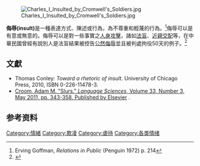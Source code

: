 [[File:Charles_I_Insulted_by_Cromwell's_Soldiers.jpg|thumb]]

'''侮辱(insult)'''是一種表達方式、陳述或行為，為不尊重和輕蔑的行為。<ref>Erving Goffman, ''Relations in Public'' (Penguin 1972) p. 214</ref>侮辱可以是有意或無意的。侮辱可以是對一些事實之[[人身攻擊|人身攻擊]]，諸如[[法盲|法盲]]、[[近親交配|近親交配]]等，在中華民國曾經有說別人是法盲結果被控告[[公然侮辱|公然侮辱]]並且被判處拘役50天的例子。<ref>{{cite news |author1=王宏舜 |title=救貓狗無端被惡搞「她是法盲」 網友拘役50日 |url=https://web.archive.org/web/20190306203115/https://udn.com/news/story/7321/3681861 |accessdate=2021-04-26 |work=聯合報 |agency=聯合報 |date=2019-03-06}}</ref>

==文獻==
* Thomas Conley: ''Toward a rhetoric of insult''. University of Chicago Press, 2010, ISBN 0-226-11478-3.
* [http://www.sciencedirect.com/science?_ob=ArticleURL&_udi=B6VD2-51PBJ21-1&_user=489256&_coverDate=05%2F31%2F2011&_rdoc=2&_fmt=high&_orig=browse&_origin=browse&_zone=rslt_list_item&_srch=doc-info(%23toc%235970%232011%23999669996%233020754%23FLA%23display%23Volume)&_cdi=5970&_sort=d&_docanchor=&_ct=11&_acct=C000022721&_version=1&_urlVersion=0&_userid=489256&md5=f94b3fbfef3504c7d540c69149e5bf56&searchtype=a Croom, Adam M. "Slurs." ''Language Sciences,'' Volume 33, Number 3, May 2011, pp. 343-358. Published by Elsevier] {{Wayback|url=http://www.sciencedirect.com/science?_ob=ArticleURL&_udi=B6VD2-51PBJ21-1&_user=489256&_coverDate=05%2F31%2F2011&_rdoc=2&_fmt=high&_orig=browse&_origin=browse&_zone=rslt_list_item&_srch=doc-info(%23toc%235970%232011%23999669996%233020754%23FLA%23display%23Volume)&_cdi=5970&_sort=d&_docanchor=&_ct=11&_acct=C000022721&_version=1&_urlVersion=0&_userid=489256&md5=f94b3fbfef3504c7d540c69149e5bf56&searchtype=a |date=20190313082128 }}.

== 参考资料 ==
{{reflist}}

{{sociology-stub}}
{{情緒}}

[[Category:情緒|Category:情緒]]
[[Category:欺凌|Category:欺凌]]
[[Category:虐待|Category:虐待]]
[[Category:各类情绪|Category:各类情绪]]